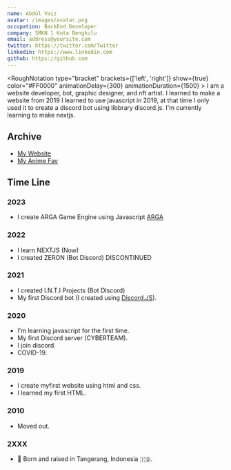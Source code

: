 ```yaml
---
name: Abdul Vaiz
avatar: /images/avatar.png
occupation: BackEnd Developer
company: SMKN 1 Kota Bengkulu
email: address@yoursite.com
twitter: https://twitter.com/Twitter
linkedin: https://www.linkedin.com
github: https://github.com
---
```


<RoughNotation
                type="bracket"
                brackets={['left', 'right']}
                show={true}
                color="#FF0000"
                animationDelay={300}
                animationDuration={1500}
              >
I am a website developer, bot, graphic designer, and nft artist. I learned to make a website from 2019
I learned to use javascript in 2019, at that time I only used it to create a discord bot using libbrary discord.js. I'm currently learning to make <RoughNotation animationDelay="1000" animationDuration="1500" type="highlight" color="#0ea4e9" strokeWidth="3" show={true}>nextjs.</RoughNotation>
</RoughNotation>

## Archive

- [My Website](https://vahryiskandar.my.id)
- [My Anime Fav](/anime)

## Time Line

### 2023
- I create ARGA Game Engine using Javascript [ARGA](https://github.com/DemuraAIdev/ARGA)

### 2022

- I learn NEXTJS <RoughNotation type="underline" show={true} color="#FBCFE8" animationDelay={1500} animationDuration={1500} multiline={true} >(Now) </RoughNotation>
- I created ZERON (Bot Discord) DISCONTINUED

### 2021

- I created I.N.T.I Projects (Bot DIscord)
- My first Discord bot (I created using [Discord.JS](https://discord.js.org/)).

### 2020

- I'm learning javascript for the first time.
- My first Discord server (CYBERTEAM).
- I join discord.
- COVID-19.

### 2019

- I create myfirst website using html and css.
- I learned my first HTML.

### 2010

- Moved out.

### 2XXX

-  👶 Born and raised in Tangerang, Indonesia 🇮🇩.
